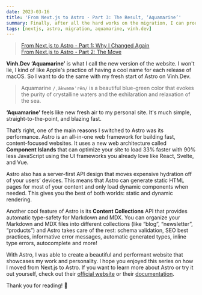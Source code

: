 ```yaml
---
date: 2023-03-16
title: 'From Next.js to Astro - Part 3: The Result, ‘Aquamarine’'
summary: Finally, after all the hard works on the migration, I can proudly introduce to you, ‘Aquamarine’, the new version of Vinh.Dev
tags: [nextjs, astro, migration, aquamarine, vinh.dev]
---
```


> [From Next.js to Astro - Part 1: Why I Changed Again](/articles/from-nextjs-to-astro/part-1-why-i-changed-again)  
> [From Next.js to Astro - Part 2: The Move](/articles/from-nextjs-to-astro/part-2-the-move)

**Vinh.Dev ‘<span class="text-aquamarine-500">Aquamarine</span>’** is what I call the new version of the website. I won't lie, I kind of like Apple's practice of having a cool name for each release of macOS. So I want to do the same with my fresh start of Astro on Vinh.Dev.

> Aquamarine `/ˌäkwəməˈrēn/` is a beautiful blue-green color that evokes the purity of crystalline waters and the exhilaration and relaxation of the sea.

**‘<span class="text-aquamarine-500">Aquamarine</span>’** feels like new fresh air to my personal site. It's much simple, straight-to-the-point, and blazing fast.

That’s right, one of the main reasons I switched to Astro was its performance. Astro is an all-in-one web framework for building fast, content-focused websites. It uses a new web architecture called **Component Islands** that can optimize your site to load 33% faster with 90% less JavaScript using the UI frameworks you already love like React, Svelte, and Vue.

Astro also has a server-first API design that moves expensive hydration off of your users’ devices. This means that Astro can generate static HTML pages for most of your content and only load dynamic components when needed. This gives you the best of both worlds: static and dynamic rendering.

Another cool feature of Astro is its **Content Collections** API that provides automatic type-safety for Markdown and MDX. You can organize your Markdown and MDX files into different collections (like “blog”, “newsletter”, “products”) and Astro takes care of the rest: schema validation, SEO best practices, informative error messages, automatic generated types, inline type errors, autocomplete and more!

With Astro, I was able to create a beautiful and performant website that showcases my work and personality. I hope you enjoyed this series on how I moved from Next.js to Astro. If you want to learn more about Astro or try it out yourself, check out their [official website](https://astro.build) or their [documentation](https://docs.astro.build/en/getting-started/).

Thank you for reading! 🙏
